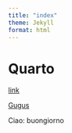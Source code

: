 ```yaml
---
title: "index"
theme: Jekyll
format: html
---
```


# Quarto

[link](FirstQuartoFile.html)

[Gugus](GugusTrilogyFile.html)

Ciao: buongiorno
